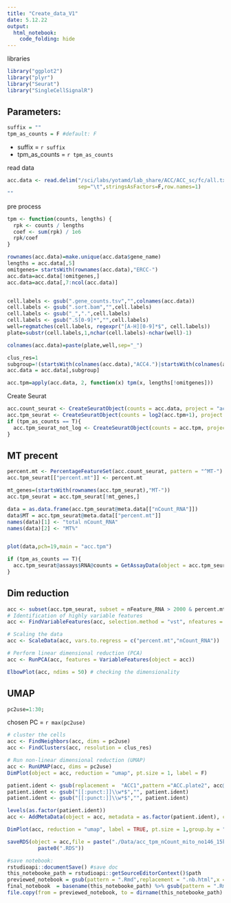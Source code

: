 ```yaml
---
title: "Create_data_V1"
date: 5.12.22
output: 
  html_notebook: 
    code_folding: hide
---
```

libraries
```r
library("ggplot2")
library("plyr")
library("Seurat")
library("SingleCellSignalR")
```

## Parameters:

```r
suffix = ""
tpm_as_counts = F #default: F
```

* suffix = `r suffix`
* tpm_as_counts = `r tpm_as_counts`

read data
```r
acc.data <- read.delim("/sci/labs/yotamd/lab_share/ACC/ACC_sc/fc/all.txt",skip=0,header=T, 
                       sep="\t",stringsAsFactors=F,row.names=1)
""
```

pre process
```r
tpm <- function(counts, lengths) {
  rpk <- counts / lengths
  coef <- sum(rpk) / 1e6
  rpk/coef
}

rownames(acc.data)=make.unique(acc.data$gene_name)
lengths = acc.data[,5]
omitgenes= startsWith(rownames(acc.data),"ERCC-")
acc.data=acc.data[!omitgenes,]
acc.data=acc.data[,7:ncol(acc.data)]


cell.labels <- gsub(".gene_counts.tsv","",colnames(acc.data))
cell.labels <- gsub(".sort.bam","",cell.labels)
cell.labels <- gsub("_",".",cell.labels)
cell.labels <- gsub(".S[0-9]*","",cell.labels)
well=regmatches(cell.labels, regexpr("[A-H][0-9]*$", cell.labels))
plate=substr(cell.labels,1,nchar(cell.labels)-nchar(well)-1)

colnames(acc.data)=paste(plate,well,sep="_")

clus_res=1
subgroup=!(startsWith(colnames(acc.data),"ACC4.")|startsWith(colnames(acc.data),"ACC6."))
acc.data = acc.data[,subgroup]

acc.tpm=apply(acc.data, 2, function(x) tpm(x, lengths[!omitgenes]))

```

Create Seurat
```r
acc.count_seurat <- CreateSeuratObject(counts = acc.data, project = "acc", min.cells = 3, min.features = 2000)
acc.tpm_seurat <- CreateSeuratObject(counts = log2(acc.tpm+1), project = "acc", min.cells = 3, min.features = 2000)
if (tpm_as_counts == T){
  acc.tpm_seurat_not_log <- CreateSeuratObject(counts = acc.tpm, project = "acc", min.cells = 3, min.features = 2000)
}
```

## MT precent
```r
percent.mt <- PercentageFeatureSet(acc.count_seurat, pattern = "^MT-")
acc.tpm_seurat[["percent.mt"]] <- percent.mt

mt_genes=(startsWith(rownames(acc.tpm_seurat),"MT-"))
acc.tpm_seurat = acc.tpm_seurat[!mt_genes,]

data = as.data.frame(acc.tpm_seurat@meta.data[["nCount_RNA"]])
data$MT = acc.tpm_seurat@meta.data[["percent.mt"]]
names(data)[1] <- "total nCount_RNA"
names(data)[2] <- "MT%"


plot(data,pch=19,main = "acc.tpm")
```

```r
if (tpm_as_counts == T){
  acc.tpm_seurat@assays$RNA@counts = GetAssayData(object = acc.tpm_seurat_not_log,slot = "counts") #keep acc tpm under "counts" slot
}
```

## Dim reduction
```r
acc <- subset(acc.tpm_seurat, subset = nFeature_RNA > 2000 & percent.mt < 40)
# Identification of highly variable features
acc <- FindVariableFeatures(acc, selection.method = "vst", nfeatures = 15000) 

# Scaling the data
acc <- ScaleData(acc, vars.to.regress = c("percent.mt","nCount_RNA"))

# Perform linear dimensional reduction (PCA)
acc <- RunPCA(acc, features = VariableFeatures(object = acc))

ElbowPlot(acc, ndims = 50) # checking the dimensionality 

```
## UMAP
```r
pc2use=1:30;
```

chosen PC = `r max(pc2use)`

```r
# cluster the cells
acc <- FindNeighbors(acc, dims = pc2use)
acc <- FindClusters(acc, resolution = clus_res)

# Run non-linear dimensional reduction (UMAP)
acc <- RunUMAP(acc, dims = pc2use)
DimPlot(object = acc, reduction = "umap", pt.size = 1, label = F)

patient.ident <- gsub(replacement =  "ACC1",pattern ="ACC.plate2", acc@meta.data$orig.ident)
patient.ident <- gsub("[[:punct:]]\\w*$","", patient.ident)
patient.ident <- gsub("[[:punct:]]\\w*$","", patient.ident)

levels(as.factor(patient.ident))
acc <- AddMetaData(object = acc, metadata = as.factor(patient.ident), col.name = "patient.ident")

DimPlot(acc, reduction = "umap", label = TRUE, pt.size = 1,group.by = "patient.ident") 
```

```r
saveRDS(object = acc,file = paste("./Data/acc_tpm_nCount_mito_no146_15k_with_ACC1",suffix, sep = "_") %>% 
          paste0(".RDS"))
```

```r
#save notebook:
rstudioapi::documentSave() #save doc
this_notebooke_path = rstudioapi::getSourceEditorContext()$path
previewed_notebook = gsub(pattern = ".Rmd",replacement = ".nb.html",x = this_notebooke_path)
final_notebook  = basename(this_notebooke_path) %>% gsub(pattern = ".Rmd",replacement = "")
file.copy(from = previewed_notebook, to = dirname(this_notebooke_path) %>% paste(final_notebook,sep = "/") %>% paste(suffix,sep = "_") %>% paste0(".html"))
```